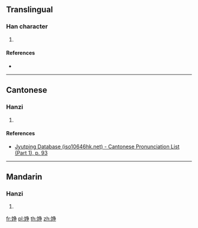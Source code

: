 ==Translingual==

===Han character===
{{Han char|rn=38|rad=女|as=08|sn=11|four=|canj=VBSD,VNSD|ids=⿰女争}}

# {{defn|Han|sort=女08}}

====References====
* {{Han ref|kx=0264.330|dkj=06417|dj=0531.250|hdz=21060.020|uh=5A59|ud=23129}}

----

==Cantonese==

===Hanzi===
{{yue-hanzi|jyut=[[zing6]]|y=jing6}}

# {{defn|lang=yue|sort=女08}}

====References====
* [http://www.iso10646hk.net/jp/document/download.jsp Jyutping Database (iso10646hk.net) - Cantonese Pronunciation List (Part 1), p. 93]

----

==Mandarin==

===Hanzi===
{{cmn-hanzi|pin=[[jìng]] ([[jing4]]), [[wān]] ([[wan1]])|wg=ching<sup>4</sup>, wan<sup>1</sup>}}

# {{defn|lang=cmn|sort=女08}}

[[fr:婙]]
[[pl:婙]]
[[th:婙]]
[[zh:婙]]